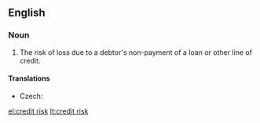 ==English==
{{wikipedia}}

===Noun===
{{en-noun|head=[[credit]] [[risk]]}}

# {{context|finance|lang=en}} The risk of loss due to a debtor's non-payment of a loan or other line of credit.

====Translations====
{{trans-top|type of risk}}
* Czech: {{t|cs|kreditní riziko|n}}
{{trans-mid}}
{{trans-bottom}}

[[el:credit risk]]
[[lt:credit risk]]